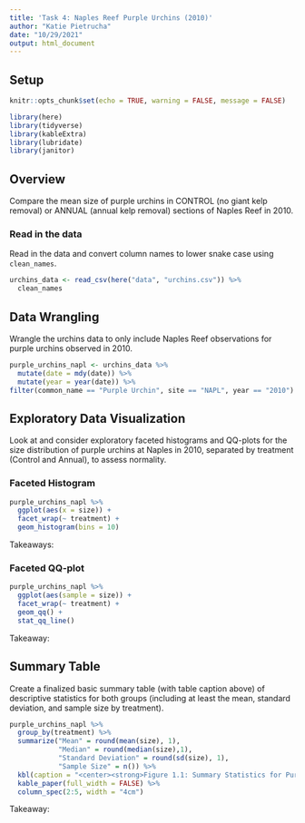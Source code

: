 ```yaml
---
title: 'Task 4: Naples Reef Purple Urchins (2010)'
author: "Katie Pietrucha"
date: "10/29/2021"
output: html_document
---
```


## Setup
```r
knitr::opts_chunk$set(echo = TRUE, warning = FALSE, message = FALSE)

library(here)
library(tidyverse)
library(kableExtra)
library(lubridate)
library(janitor)
```

## Overview

Compare the mean size of purple urchins in CONTROL (no giant kelp removal) or ANNUAL (annual kelp removal) sections of Naples Reef in 2010.

### Read in the data

Read in the data and convert column names to lower snake case using `clean_names`.

```r
urchins_data <- read_csv(here("data", "urchins.csv")) %>%
  clean_names
```

## Data Wrangling

Wrangle the urchins data to only include Naples Reef observations for purple urchins observed in 2010.

```r
purple_urchins_napl <- urchins_data %>% 
  mutate(date = mdy(date)) %>%
  mutate(year = year(date)) %>%
filter(common_name == "Purple Urchin", site == "NAPL", year == "2010") 
```

## Exploratory Data Visualization

Look at and consider exploratory faceted histograms and QQ-plots for the size distribution of purple urchins at Naples in 2010, separated by treatment (Control and Annual), to assess normality.

### Faceted Histogram 

```r
purple_urchins_napl %>%
  ggplot(aes(x = size)) +
  facet_wrap(~ treatment) +
  geom_histogram(bins = 10)
```
Takeaways:

### Faceted QQ-plot

```r
purple_urchins_napl %>%
  ggplot(aes(sample = size)) +
  facet_wrap(~ treatment) +
  geom_qq() +
  stat_qq_line()
```
Takeaway:

## Summary Table

Create a finalized basic summary table (with table caption above) of descriptive statistics for both groups (including at least the mean, standard deviation, and sample size by treatment). 

```r
purple_urchins_napl %>%
  group_by(treatment) %>%
  summarize("Mean" = round(mean(size), 1),
            "Median" = round(median(size),1),
            "Standard Deviation" = round(sd(size), 1),
            "Sample Size" = n()) %>%
  kbl(caption = "<center><strong>Figure 1.1: Summary Statistics for Purple Urchins at the Naples Reef.</strong>: Mean, median, and standard deviation of purple sea urchin diameters for two treatments. CONTROL indicates no giant kelp removal and ANNUAL indicates annual giant kelp removal.This table also includes sample sizes for both populations.</center>", col.names = c("Treatment", "Mean (cm)", "Median (cm)", "Standard Deviation (cm)", "Sample Size")) %>%
  kable_paper(full_width = FALSE) %>%
  column_spec(2:5, width = "4cm")
```

Takeaway: